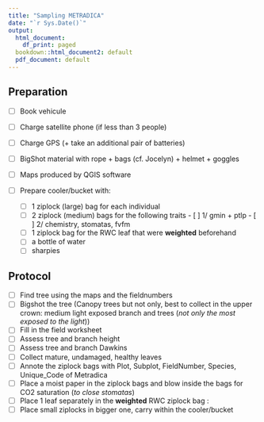 ```yaml
---
title: "Sampling METRADICA"
date: "`r Sys.Date()`"
output:
  html_document:
    df_print: paged
  bookdown::html_document2: default
  pdf_document: default
---
```


## Preparation

- [ ] Book vehicule
- [ ] Charge satellite phone (if less than 3 people)
- [ ] Charge GPS (+ take an additional pair of batteries)
- [ ] BigShot material with rope + bags (cf. Jocelyn) + helmet + goggles
- [ ] Maps produced by QGIS software


- [ ] Prepare cooler/bucket with:
    - [ ] 1 ziplock (large) bag for each individual
    - [ ] 2 ziplock (medium) bags for the following traits 
          - [ ] 1/ gmin + ptlp
          - [ ] 2/ chemistry, stomatas, fvfm
    - [ ] 1 ziplock bag for the RWC leaf that were **weighted** beforehand
    - [ ] a bottle of water
    - [ ] sharpies


## Protocol

- [ ] Find tree using the maps and the fieldnumbers
- [ ] Bigshot the tree (Canopy trees but not only, best to collect in the upper crown: medium light exposed branch and trees (*not only the most exposed to the light*))
- [ ] Fill in the field worksheet
- [ ] Assess tree and branch height
- [ ] Assess tree and branch Dawkins
- [ ] Collect mature, undamaged, healthy leaves
- [ ] Annote the ziplock bags with Plot, Subplot, FieldNumber, Species, Unique_Code of Metradica
- [ ] Place a moist paper in the ziplock bags and blow inside the bags for CO2 saturation (*to close stomatas*) 
- [ ] Place 1 leaf separately in the **weighted** RWC ziplock bag : 
- [ ] Place small ziplocks in bigger one, carry within the cooler/bucket


